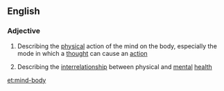 ==English==

===Adjective===
{{en-adj|-|pos=[[mind]]-[[body]]}}

#{{philosophy}} Describing the [[physical]] action of the mind on the body, especially the mode in which a [[thought]] can cause an [[action]]
#{{medicine}} Describing the [[interrelationship]] between physical and [[mental]] [[health]]

[[et:mind-body]]